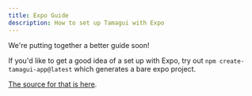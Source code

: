 ```yaml
---
title: Expo Guide
description: How to set up Tamagui with Expo
---
```


<Notice>We're putting together a better guide soon!</Notice>

If you'd like to get a good idea of a set up with Expo, try out `npm create-tamagui-app@latest` which generates a bare expo project.

[The source for that is here](https://github.com/tamagui/starters).
